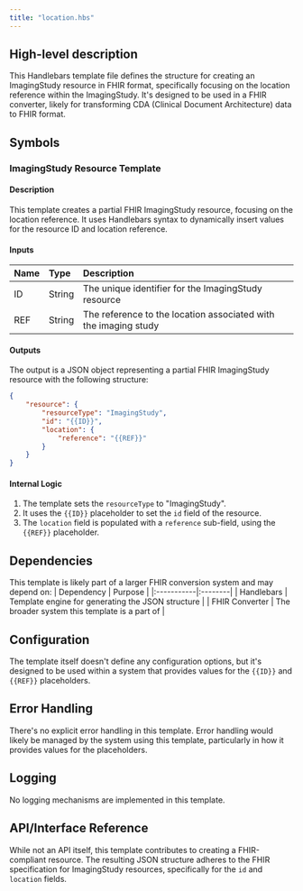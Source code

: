 ```yaml
---
title: "location.hbs"
---
```


## High-level description
This Handlebars template file defines the structure for creating an ImagingStudy resource in FHIR format, specifically focusing on the location reference within the ImagingStudy. It's designed to be used in a FHIR converter, likely for transforming CDA (Clinical Document Architecture) data to FHIR format.

## Symbols

### ImagingStudy Resource Template
#### Description
This template creates a partial FHIR ImagingStudy resource, focusing on the location reference. It uses Handlebars syntax to dynamically insert values for the resource ID and location reference.

#### Inputs
| Name | Type | Description |
|:-----|:-----|:------------|
| ID | String | The unique identifier for the ImagingStudy resource |
| REF | String | The reference to the location associated with the imaging study |

#### Outputs
The output is a JSON object representing a partial FHIR ImagingStudy resource with the following structure:
```json
{
    "resource": {
        "resourceType": "ImagingStudy",
        "id": "{{ID}}",
        "location": {
            "reference": "{{REF}}"
        }
    }
}
```

#### Internal Logic
1. The template sets the `resourceType` to "ImagingStudy".
2. It uses the `{{ID}}` placeholder to set the `id` field of the resource.
3. The `location` field is populated with a `reference` sub-field, using the `{{REF}}` placeholder.

## Dependencies
This template is likely part of a larger FHIR conversion system and may depend on:
| Dependency | Purpose |
|:-----------|:--------|
| Handlebars | Template engine for generating the JSON structure |
| FHIR Converter | The broader system this template is a part of |

## Configuration
The template itself doesn't define any configuration options, but it's designed to be used within a system that provides values for the `{{ID}}` and `{{REF}}` placeholders.

## Error Handling
There's no explicit error handling in this template. Error handling would likely be managed by the system using this template, particularly in how it provides values for the placeholders.

## Logging
No logging mechanisms are implemented in this template.

## API/Interface Reference
While not an API itself, this template contributes to creating a FHIR-compliant resource. The resulting JSON structure adheres to the FHIR specification for ImagingStudy resources, specifically for the `id` and `location` fields.